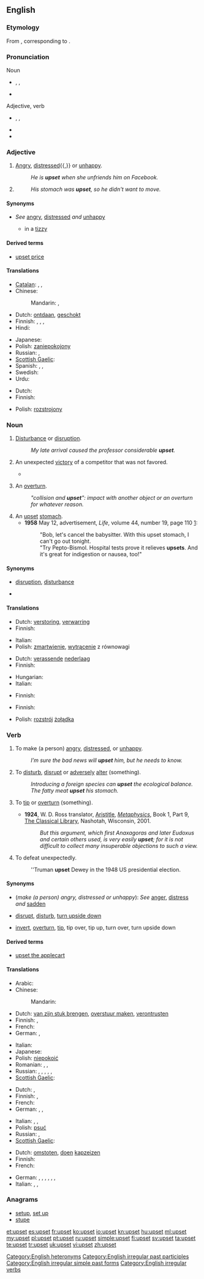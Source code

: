 ==English==

===Etymology===
From {{etyl|enm|en}}, corresponding to {{compound|up|set|lang=en}}.

===Pronunciation===
;Noun
* {{enPR|ŭpʹsĕt}}, {{IPA|/ˈʌpsɛt/}}, {{SAMPA|/"VpsEt/}}
* {{audio|en-us-upset-noun.ogg|Audio (US), noun}}
;Adjective, verb
* {{enPR|ŭpsĕtʹ}}, {{IPA|/ʌpˈsɛt/}}, {{SAMPA|/Vp"sEt/}}
* {{audio|en-us-upset-verb-adj.ogg|Audio (US), verb/adjective}}
* {{rhymes|ɛt}}

===Adjective===
{{en-adj}}

# {{context|of a person}} [[angry|Angry]], [[distressed]]{{,}} or [[unhappy]].
#: ''He is '''upset''' when she unfriends him on Facebook.''
# {{context|of a [[stomach]] or gastrointestinal tract, referred to as '''stomach'''}} {{rfdef|lang=en|topic=medicine}}
#: ''His stomach was '''upset''', so he didn't want to move.''

====Synonyms====
* {{sense|angry|distressed|unhappy}} ''See'' [[angry]], [[distressed]] ''and'' [[unhappy]]
** in a [[tizzy]]

====Derived terms====
* [[upset price]]

====Translations====
{{trans-top|angry, distressed, unhappy}}
* [[Catalan]]: {{t-|ca|molest}},  {{t|ca|trasbalsat}},  {{t|ca|disgustat}}
* Chinese:
*: Mandarin: {{t|zh|懊惱|sc=Hani}}, {{t|zh|懊恼|tr=àonǎo|sc=Hani}}
* Dutch: [[ontdaan]], [[geschokt]]
* Finnish: {{t|fi|poissa tolaltaan}}, {{t|fi|pahoillaan}}, {{t|fi|järkyttynyt}}, {{t|fi|tuohtunut}}
* Hindi: {{t|hi|परेशान|tr=pareśān|sc=Deva}}
{{trans-mid}}
* Japanese: {{t|ja|くよくよ|tr=kuyokuyo|sc=Jpan}}
* Polish: [[zaniepokojony]] {{m}}
* Russian: {{t|ru|расстроенный|tr=rasstrójennyj|sc=Cyrl}}, {{t|ru|огорчённый|tr=ogorčónnyj|sc=Cyrl}}
* [[Scottish Gaelic]]: {{t-|gd|tro-chèile|xs=Scottish Gaelic}}
* Spanish: {{t-|es|trastornado}}, {{t-|es|perturbado}}, {{t-|es|enfadado}}
* Swedish: {{t|sv|upprörda}}
* Urdu: {{t|ur|پریشان|tr=pareśān|sc=ur-Arab}}
{{trans-bottom}}

{{trans-top|of a stomach}}
* Dutch: {{t|nl|overstuur|f}}
* Finnish: {{t|fi|sekaisin}}
{{trans-mid}}
* Polish: [[rozstrojony]] {{m}}
{{trans-bottom}}

===Noun===
{{wikipedia|upset|upset (unexpected victory)}}
{{en-noun|s|-}}

# {{uncountable}} [[disturbance|Disturbance]] or [[disruption]].
#: ''My late arrival caused the professor considerable '''upset'''.''
# {{countable|sports}} An unexpected [[victory]] of a competitor that was not favored.
#* {{quote-news
|year=2011
|date=January 8
|author=Paul Fletcher
|title=Stevenage 3 - 1 Newcastle
|work=BBC
|url=http://news.bbc.co.uk/sport2/hi/football/fa_cup/9341905.stm
|page=
|passage=But it is probably the biggest '''upset''' for the away side since Ronnie Radford smashed a famous goal as Hereford defeated Newcastle 2-1 in 1972.}}
# {{context|automobile insurance}} An [[overturn]].
#: ''"collision and '''upset'''": impact with another object or an overturn for whatever reason.''
# An [[#Adjective|upset]] [[stomach]].
#* '''1958''' May 12, advertisement, ''Life'', volume 44, number 19, page 110&nbsp;[http://books.google.com/books?id=vFMEAAAAMBAJ&pg=PA110&dq=pepto]:
#*: "Bob, let's cancel the babysitter. With this upset stomach, I can't go out tonight.
#*: "Try Pepto-Bismol. Hospital tests prove it relieves '''upsets'''. And it's great for indigestion or nausea, too!"

====Synonyms====
* {{sense|disturbance|disruption}} [[disruption]], [[disturbance]]
* {{sense|unexpected victory of a competitor}}

====Translations====
{{trans-top|disturbance, disruption}}
* Dutch: [[verstoring]], [[verwarring]]
* Finnish: {{t|fi|häiriö}}
{{trans-mid}}
* Italian: {{t-|it|turbamento|m}}
* Polish: [[zmartwienie]], [[wytrącenie]] z równowagi
{{trans-bottom}}

{{trans-top|sports: unexpected victory of a competitor}}
* Dutch: [[verassend]]e [[nederlaag]]
* Finnish: {{t|fi|yllätysvoitto}}
{{trans-mid}}
* Hungarian: {{t|hu|meglepetésgyőzelem}}
* Italian: {{t+|it|sorpresa|f}}
{{trans-bottom}}

{{trans-top|automobile insurance term}}
* Finnish: {{t|fi|kaatuminen}}
{{trans-mid}}
{{trans-bottom}}

{{trans-top|upset stomach}}
* Finnish: {{t|fi|vatsavaiva}}
{{trans-mid}}
* Polish: [[rozstrój]] [[żołądka]]
{{trans-bottom}}

===Verb===
{{en-verb|upsets|upsetting|upset|upset}}

# {{transitive}} To make (a person) [[angry]], [[distressed]], or [[unhappy]].
#: ''I’m sure the bad news will '''upset''' him, but he needs to know.''
# {{transitive}} To [[disturb]], [[disrupt]] or [[adversely]] [[alter]] (something).
#: ''Introducing a foreign species can '''upset''' the ecological balance.''
#: ''The fatty meat '''upset''' his stomach.''
# {{transitive}} To [[tip]] or [[overturn]] (something).
#* '''1924''', W. D. Ross translator, [[w:Aristotle|Aristitle]], ''[[w:Metaphysics|Metaphysics]]'', Book 1, Part 9, [http://www.classicallibrary.org/aristotle/metaphysics/ The Classical Library], Nashotah, Wisconsin, 2001.
#*: ''But this argument, which first Anaxagoras and later Eudoxus and certain others used, is very easily '''upset'''; for it is not difficult to collect many insuperable objections to such a view.''
# {{transitive}} To defeat unexpectedly.
#: ''Truman '''upset''' Dewey in the 1948 US presidential election.

====Synonyms====
* (''make (a person) angry, distressed or unhappy''): ''See'' [[anger]], [[distress]] ''and'' [[sadden]]
* {{sense|disturb|disrupt|adversely alter}} [[disrupt]], [[disturb]], [[turn upside down]]
* {{sense|tip|overturn}} [[invert]], [[overturn]], [[tip]], tip over, tip up, turn over, turn upside down

====Derived terms====
* [[upset the applecart]]

====Translations====
{{trans-top|make (a person) angry, distressed or unhappy}}
* Arabic: {{t|ar|أغضب|tr='aghDaba}}
* Chinese:
*: Mandarin: {{t|cmn|刺激|tr=cìjī|sc=Hani}}
* Dutch: [[van zijn stuk brengen]], [[overstuur maken]], [[verontrusten]]
* Finnish: {{t|fi|hermostuttaa}}, {{t|fi|saada pois tolaltaan}}
* French: {{t+|fr|énerver}}
* German: {{t+|de|ärgern}}, {{t+|de|aufregen}}
{{trans-mid}}
* Italian: {{t-|it|innervosire}}
* Japanese: {{t|ja|引っ繰り返す|tr=hikkuri-kaesu}}
* Polish: [[niepokoić]]
* Romanian: {{t-|ro|tulbura}},  {{t-|ro|supăra}},  {{t+|ro|necăji}}
* Russian: {{qualifier|imperfective}} {{t|ru|огорчать|tr=ogorčát'}},  {{qualifier|perfective}} {{t|ru|огорчить|tr=ogorčít'}},  {{qualifier|imperfective}} {{t|ru|сердить|tr=serdít'}},  {{qualifier|perfective}} {{t|ru|рассердить|tr=rasserdít'}},  {{qualifier|imperfective}} {{t|ru|расстраивать|tr=rasstráivat'}},  {{qualifier|perfective}} {{t|ru|расстроить|tr=rasstróit'}}
* [[Scottish Gaelic]]: {{t-|gd|buair|xs=Scottish Gaelic}}
{{trans-bottom}}

{{trans-top|disturb, disrupt, unfavorably alter}}
* Dutch: {{t-|nl|verstoren}}, {{t+|nl|verwarren}}
* Finnish: {{t|fi|sekoittaa}}, {{t|fi|järkyttää}}
* French: {{t+|fr|bouleverser}}
* German: {{t|de|umstoßen}},  {{t|de|stürzen}},  {{t|de|umwerfen}}
{{trans-mid}}
* Italian: {{t-|it|sconvolgere}},  {{t-|it|angosciare}},  {{t+|it|turbare}}
* Polish: [[psuć]]
* Russian: {{qualifier|imperfective}} {{t|ru|расстраивать|tr=rasstráivat'}},  {{qualifier|perfective}} {{t|ru|расстроить|tr=rasstróit'}}
* [[Scottish Gaelic]]: {{t-|gd|buair|xs=Scottish Gaelic}}
{{trans-bottom}}

{{trans-top|tip, overturn}}
* Dutch: [[omstoten]], [[doen]] [[kapzeizen]]
* Finnish: {{t|fi|kaataa}}
* French: {{t+|fr|renverser}}
{{trans-mid}}
* German: {{t|de|umwerfen}}, {{t|de|umkippen}}, {{t|de|umschlagen}}, {{t+|de|kentern}}, {{t+|de|umdrehen}}, {{t|de|umkehren}} {{qualifier|transitiv}}, {{t|de|auf den Kopf stellen}} {{qualifier|figurative|idiomatic}}
* Italian: {{t-|it|capovolgere}},  {{t-|it|ribaltare}},  {{t+|it|rovesciare}}
{{trans-bottom}}

===Anagrams===
* [[setup#English|setup]], [[set up#English|set up]]
* [[stupe#English|stupe]]

[[Category:English heteronyms]]
[[Category:English irregular past participles]]
[[Category:English irregular simple past forms]]
[[Category:English irregular verbs]]

[[et:upset]]
[[es:upset]]
[[fr:upset]]
[[ko:upset]]
[[io:upset]]
[[kn:upset]]
[[hu:upset]]
[[ml:upset]]
[[my:upset]]
[[pl:upset]]
[[pt:upset]]
[[ru:upset]]
[[simple:upset]]
[[fi:upset]]
[[sv:upset]]
[[ta:upset]]
[[te:upset]]
[[tr:upset]]
[[uk:upset]]
[[vi:upset]]
[[zh:upset]]